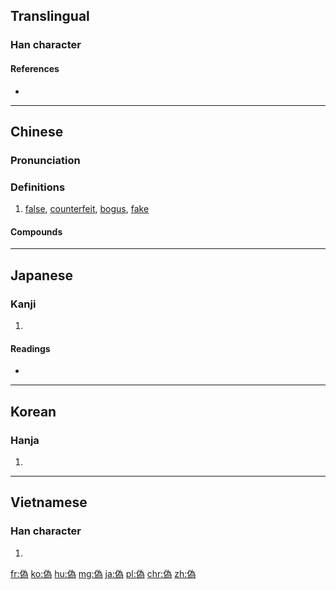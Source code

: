 {{also|伪|僞}}
==Translingual==

===Han character===
{{Han char|rn=9|rad=人|as=09|sn=11|four=2222<sub>7</sub>|canj=人戈大火 (OIKF)|ids=⿰[[亻]][[為]]}}

====References====
* {{Han ref|kx=0112.071|dkj=00927|hdz=10195.040|uh=507D|ud=20605|bh=B0B0|bd=45232}}

----

==Chinese==
{{zh-forms|s=伪|t2=僞|false}}

===Pronunciation===
{{zh-pron
|m=偽
|c=ngai6
|mn=gūi
|w=2hhue
|mc=y
|oc=y
|cat=a
}}

===Definitions===
# [[false]], [[counterfeit]], [[bogus]], [[fake]]
#: {{zh-usex|虛偽|sham; false; hypocritical; hypocrisy|link=y}}
#: {{zh-usex|偽造|to forge; to counterfeit|link=y}}
#: {{zh-usex|偽鈔|counterfeit banknote|link=y}}
#: {{zh-usex|偽政權|puppet government|link=y}}

====Compounds====
{{der5
| {{zh-l|偽鈔/伪钞}}
| {{zh-l|偽軍/伪军}}
| {{zh-l|偽君子/伪君子}}
| {{zh-l|偽劣/伪劣}}
| {{zh-l|偽麻黃鹼/伪麻黄碱}}
| {{zh-l|偽善/伪善}}
| {{zh-l|偽飾/伪饰}}
| {{zh-l|偽書/伪书}}
| {{zh-l|偽託/伪托}}
| {{zh-l|偽造/伪造}}
| {{zh-l|偽證/伪证}}
| {{zh-l|偽政府/伪政府}}
| {{zh-l|偽譔/伪撰}}
| {{zh-l|偽裝/伪装}}
| {{zh-l|偽足/伪足}}
| {{zh-l|偽作/伪作}}
| {{zh-l|虛偽/虚伪}}
}}

----

==Japanese==

===Kanji===
{{ja-kanji|grade=c|rs=人09}}

# {{defn|lang=ja|sort=人09}}

====Readings====
* {{ja-readings|goon=[[が]] (ga), [[ぎ]] (gi)|kanon=[[が]] (ga), [[ぎ]] (gi)|kanyoon=[[か]] (ka)|kun=[[いつわる]] (itsuwaru), [[にせ]] (nise), [[いつわり]] (itsuwari)}}

----

==Korean==

===Hanja===
{{ko-hanja|hangeul=위|mr=wi}}

# {{defn|lang=ko|sort=人09}}

----

==Vietnamese==

===Han character===
{{vi-hantu|[[nguỵ]]|rs=人09}}

# {{defn|lang=vi|sort=人09}}

[[fr:偽]]
[[ko:偽]]
[[hu:偽]]
[[mg:偽]]
[[ja:偽]]
[[pl:偽]]
[[chr:偽]]
[[zh:偽]]